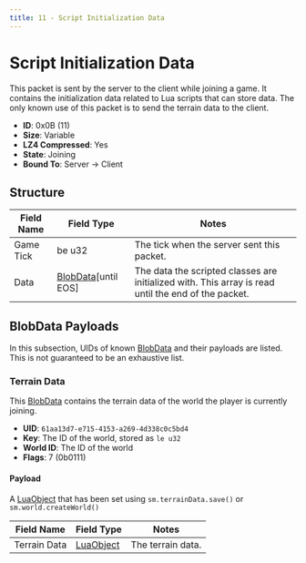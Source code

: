 ```yaml
---
title: 11 - Script Initialization Data
---
```



# Script Initialization Data

This packet is sent by the server to the client while joining a game. It contains the initialization data related to Lua scripts that can store data. The only known use of this packet is to send the terrain data to the client.

- **ID**: 0x0B (11)
- **Size**: Variable
- **LZ4 Compressed**: Yes
- **State**: Joining
- **Bound To**: Server -> Client

## Structure

<BlobDataPacketsNotice />

| Field Name | Field Type | Notes |
|------------|------------|-------|
| Game Tick  | be u32     | The tick when the server sent this packet. |
| Data       | [BlobData](/docs/structures/Networking/blobdata)[until EOS] | The data the scripted classes are initialized with. This array is read until the end of the packet. |

## BlobData Payloads

In this subsection, UIDs of known [BlobData](/docs/structures/Networking/blobdata) and their payloads are listed. This is not guaranteed to be an exhaustive list.

### Terrain Data

This [BlobData](/docs/structures/Networking/blobdata) contains the terrain data of the world the player is currently joining.

- **UID**: `61aa13d7-e715-4153-a269-4d338c0c5bd4`
- **Key**: The ID of the world, stored as `le u32`
- **World ID**: The ID of the world
- **Flags**: 7 (0b0111)

#### Payload

A [LuaObject](/docs/structures/lua-object) that has been set using `sm.terrainData.save()` or `sm.world.createWorld()`

| Field Name   | Field Type | Notes |
|--------------|------------|-------|
| Terrain Data | [LuaObject](/docs/structures/lua-object) | The terrain data. |